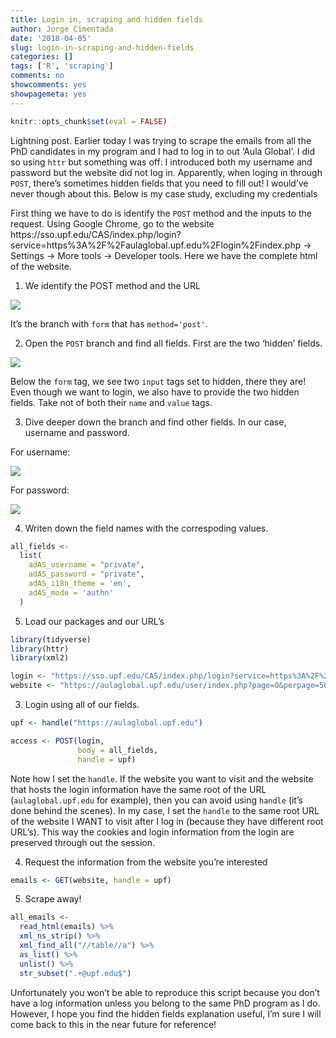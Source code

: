 ---
title: Login in, scraping and hidden fields
author: Jorge Cimentada
date: '2018-04-05'
slug: login-in-scraping-and-hidden-fields
categories: []
tags: ['R', 'scraping']
comments: no
showcomments: yes
showpagemeta: yes
---

```{r, echo = FALSE}
knitr::opts_chunk$set(eval = FALSE)
```


Lightning post. Earlier today I was trying to scrape the emails from all the PhD candidates in my program and I had to log in to out 'Aula Global'. I did so using `httr` but something was off: I introduced both my username and password but the website did not log in. Apparently, when loging in through `POST`, there's sometimes hidden fields that you need to fill out! I would've never though about this. Below is my case study, excluding my credentials

First thing we have to do is identify the `POST` method and the inputs to the request. Using Google Chrome, go to the website https://sso.upf.edu/CAS/index.php/login?service=https%3A%2F%2Faulaglobal.upf.edu%2Flogin%2Findex.php -> Settings -> More tools -> Developer tools. Here we have the complete html of the website.

1. We identify the POST method and the URL

<!-- <img src="/img/post_method.png" alt="Drawing" style="width: 600px;"/> -->

![](/img/post_method.png)

It's the branch with `form` that has `method='post'`.

2. Open the `POST` branch and find all fields. First are the two 'hidden' fields.

![](/img/hidden_fields.png)

Below the `form` tag, we see two `input` tags set to hidden, there they are! Even though we want to login, we also have to provide the two hidden fields. Take not of both their `name` and `value` tags.

3. Dive deeper down the branch and find other fields. In our case, username and password.

For username:

![](/img/username.png)

For password:


![](/img/password.png)

4. Writen down the field names with the correspoding values.

```{r}
all_fields <-
  list(
    adAS_username = "private",
    adAS_password = "private",
    adAS_i18n_theme = 'en',
    adAS_mode = 'authn'
  )
```

5. Load our packages and our URL's

```{r}
library(tidyverse)
library(httr)
library(xml2)

login <- "https://sso.upf.edu/CAS/index.php/login?service=https%3A%2F%2Faulaglobal.upf.edu%2Flogin%2Findex.php"
website <- "https://aulaglobal.upf.edu/user/index.php?page=0&perpage=5000&mode=1&accesssince=0&search&roleid=5&contextid=185837&id=9829"
```

3. Login using all of our fields.
```{r}
upf <- handle("https://aulaglobal.upf.edu")

access <- POST(login,
               body = all_fields,
               handle = upf)
```

Note how I set the `handle`. If the website you want to visit and the website that hosts the login information have the same root of the URL (`aulaglobal.upf.edu` for example), then you can avoid using `handle` (it's done behind the scenes). In my case, I set the `handle` to the same root URL of the website I WANT to visit after I log in (because they have different root URL's). This way the cookies and login information from the login are preserved through out the session.

4. Request the information from the website you're interested

```{r}
emails <- GET(website, handle = upf)
```

5. Scrape away!

```{r}
all_emails <-
  read_html(emails) %>% 
  xml_ns_strip() %>% 
  xml_find_all("//table//a") %>% 
  as_list() %>% 
  unlist() %>% 
  str_subset(".+@upf.edu$")
```


Unfortunately you won't be able to reproduce this script because you don't have a log information unless you belong to the same PhD program as I do. However, I hope you find the hidden fields explanation useful, I'm sure I will come back to this in the near future for reference!
